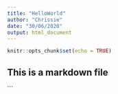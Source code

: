```yaml
---
title: "HelloWorld"
author: "Chrissie"
date: "30/06/2020"
output: html_document
---
```


```r
knitr::opts_chunk$set(echo = TRUE)
```


## This is a markdown file

```
